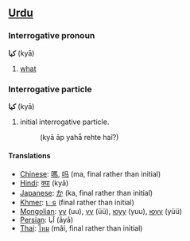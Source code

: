 ==[[Urdu]]==
===Interrogative pronoun===
'''كيا''' (kyā)

# [[what]]

===Interrogative particle===
'''كيا''' (kyā)

# initial interrogative particle.
#:(kyā āp yahā̃ rehte haĩ?)

====Translations====
*[[Chinese]]: [[嗎]], [[吗]] (ma, final rather than initial)
*[[Hindi]]: [[क्या]] (kyā)
*[[Japanese]]: [[か]] (ka, final rather than initial)
*[[Khmer]]: [[េទ]] (final rather than initial)
*[[Mongolian]]: [[уу]] (uu), [[үү]] (üü), [[юуу]] (yuu), [[юүү]] (yüü)
*[[Persian]]: آيا (āyā)
*[[Thai]]: [[ไหม]] (mãi, final rather than initial)
